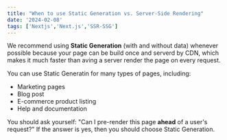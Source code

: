 ```yaml
---
title: "When to use Static Generation vs. Server-Side Rendering"
date: '2024-02-08'
tags: ['Nextjs','Next.js','SSR-SSG']
---
```


We recommend using **Static Generation** (with and without data) whenever possible because your page can be build once and serverd by CDN, which makes it much faster than aving a server render the page on every request.

You can use Static Generatin for many types of pages, including: 

- Marketing pages
- Blog post
- E-commerce product listing
- Help and documentation

You should ask yourself: "Can I pre-render this page **ahead** of a user's request?" If the answer is yes, then you should choose Static Generation.